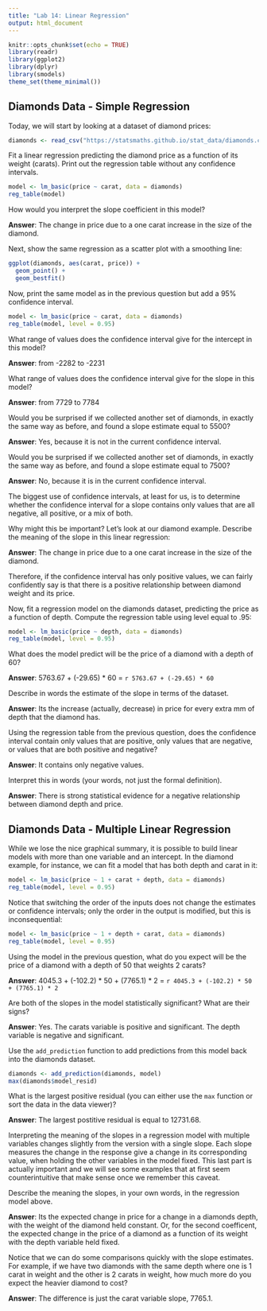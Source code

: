 ```yaml
---
title: "Lab 14: Linear Regression"
output: html_document
---
```


```r
knitr::opts_chunk$set(echo = TRUE)
library(readr)
library(ggplot2)
library(dplyr)
library(smodels)
theme_set(theme_minimal())
```


## Diamonds Data - Simple Regression

Today, we will start by looking at a dataset of diamond prices:

```r
diamonds <- read_csv("https://statsmaths.github.io/stat_data/diamonds.csv")
```

Fit a linear regression predicting the diamond price as a function of
its weight (carats). Print out the regression table without any confidence
intervals.

```r
model <- lm_basic(price ~ carat, data = diamonds)
reg_table(model)
```

How would you interpret the slope coefficient in this model?

**Answer**: The change in price due to a one carat increase in the size of 
the diamond.


Next, show the same regression as a scatter plot with a smoothing line:

```r
ggplot(diamonds, aes(carat, price)) +
  geom_point() +
  geom_bestfit()
```

Now, print the same model as in the previous question but add a 95%
confidence interval.

```r
model <- lm_basic(price ~ carat, data = diamonds)
reg_table(model, level = 0.95)
```

What range of values does the confidence interval give for the intercept
in this model?

**Answer**: from -2282 to -2231

What range of values does the confidence interval give for the slope
in this model?

**Answer**: from 7729 to 7784

Would you be surprised if we collected another set of diamonds, in exactly the
same way as before, and found a slope estimate equal to 5500?

**Answer**: Yes, because it is not in the current confidence interval.

Would you be surprised if we collected another set of diamonds, in exactly the
same way as before, and found a slope estimate equal to 7500?

**Answer**: No, because it is in the current confidence interval.

The biggest use of confidence intervals, at least for us, is to
determine whether the confidence interval for a slope contains only values
that are all negative, all positive, or a mix of both.

Why might this be important? Let's look at our diamond example. Describe the
meaning of the slope in this linear regression:

**Answer**: The change in price due to a one carat increase in the size of 
the diamond.
 
Therefore, if the confidence interval has only positive values, we can
fairly confidently say is that there is a positive relationship between
diamond weight and its price.

Now, fit a regression model on the diamonds dataset, predicting the price as
a function of depth. Compute the regression table using level equal to .95:

```r
model <- lm_basic(price ~ depth, data = diamonds)
reg_table(model, level = 0.95)
```

What does the model predict will be the price of a diamond with a depth of
60?

**Answer**: 5763.67 + (-29.65) * 60 = `r 5763.67 + (-29.65) * 60`

Describe in words the estimate of the slope in terms of the dataset.

**Answer**: Its the increase (actually, decrease) in price for every extra
mm of depth that the diamond has.

Using the regression table from the previous question, does the
confidence interval contain only values that are positive, only values that
are negative, or values that are both positive and negative?

**Answer**: It contains only negative values.

Interpret this in words (your words, not just the formal definition).

**Answer**: There is strong statistical evidence for a negative relationship
between diamond depth and price.

## Diamonds Data - Multiple Linear Regression

While we lose the nice graphical summary, it is possible to build linear
models with more than one variable and an intercept. In the diamond example,
for instance, we can fit a model that has both depth and carat in it:

```r
model <- lm_basic(price ~ 1 + carat + depth, data = diamonds)
reg_table(model, level = 0.95)
```

Notice that switching the order of the inputs does not change the estimates
or confidence intervals; only the order in the output is modified, but this
is inconsequential:

```r
model <- lm_basic(price ~ 1 + depth + carat, data = diamonds)
reg_table(model, level = 0.95)
```

Using the model in the previous question, what do you expect will be the
price of a diamond with a depth of 50 that weights 2 carats?

**Answer**: 4045.3 + (-102.2) * 50 + (7765.1) * 2 = `r 4045.3 + (-102.2) * 50 + (7765.1) * 2`

Are both of the slopes in the model statistically significant? What are
their signs?

**Answer**: Yes. The carats variable is positive and significant. The
depth variable is negative and significant.

Use the `add_prediction` function to add predictions from this model
back into the diamonds dataset.

```r
diamonds <- add_prediction(diamonds, model)
max(diamonds$model_resid)
```

What is the largest positive residual (you can either use the `max` function
or sort the data in the data viewer)?

**Answer**: The largest postitive residual is equal to 12731.68.

Interpreting the meaning of the slopes in a regression model with
multiple variables changes slightly from the version with a single slope.
Each slope measures the change in the response give a change in its
corresponding value, when holding the other variables in the model fixed.
This last part is actually important and we will see some examples that at
first seem counterintuitive that make sense once we remember this caveat.

Describe the meaning the slopes, in your own words, in the regression model
above.

**Answer**: Its the expected change in price for a change in a diamonds
depth, with the weight of the diamond held constant. Or, for the second
coefficent, the expected change in the price of a diamond as a function 
of its weight with the depth variable held fixed.

Notice that we can do some comparisons quickly with the slope estimates.
For example, if we have two diamonds with the same depth where one is 1
carat in weight and the other is 2 carats in weight, how much more do you
expect the heavier diamond to cost?

**Answer**: The difference is just the carat variable slope, 7765.1.

